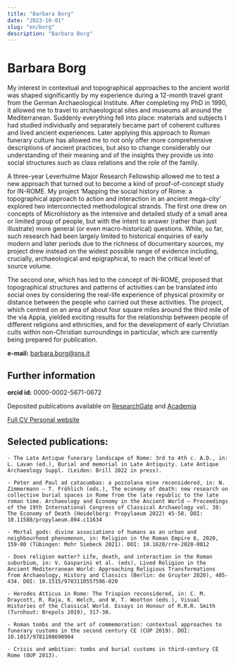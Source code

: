 ```yaml
---
title: "Barbara Borg"
date: "2023-10-01"
slug: "en/borg"
description: "Barbara Borg"
---
```


# Barbara Borg

My interest in contextual and topographical approaches to the ancient world was shaped significantly by my experience during a 12-month travel grant from the German Archaeological Institute. After completing my PhD in 1990, it allowed me to travel to archaeological sites and museums all around the Mediterranean. Suddenly everything fell into place: materials and subjects I had studied individually and separately became part of coherent cultures and lived ancient experiences. Later applying this approach to Roman funerary culture has allowed me to not only offer more comprehensive descriptions of ancient practices, but also to change considerably our understanding of their meaning and of the insights they provide us into social structures such as class relations and the role of the family.

A three-year Leverhulme Major Research Fellowship allowed me to test a new approach that turned out to become a kind of proof-of-concept study for IN-ROME. My project ‘Mapping the social history of Rome: a topographical approach to action and interaction in an ancient mega-city’ explored two interconnected methodological strands. The first one drew on concepts of Microhistory as the intensive and detailed study of a small area or limited group of people, but with the intent to answer (rather than just illustrate) more general (or even macro-historical) questions. While, so far, such research had been largely limited to historical enquiries of early modern and later periods due to the richness of documentary sources, my project drew instead on the widest possible range of evidence including, crucially, archaeological and epigraphical, to reach the critical level of source volume.

The second one, which has led to the concept of IN-ROME, proposed that topographical structures and patterns of activities can be translated into social ones by considering the real-life experience of physical proximity or distance between the people who carried out these activities. The project, which centred on an area of about four square miles around the third mile of the via Appia, yielded exciting results for the relationship between people of different religions and ethnicities, and for the development of early Christian cults within non-Christian surroundings in particular, which are currently being prepared for publication.

**e-mail:** barbara.borg@sns.it

## Further information

**orcid id:** 0000-0002-5671-0672

Deposited publications available on <a href="https://www.researchgate.net/profile/Barbara-Borg" target="_blank"> ResearchGate</a> and <a href="https://sns.academia.edu/BarbaraBorg" target="_blank">Academia</a>

<a href="CV_BB.pdf" target="_blank">
  Full CV
</a>

<a href="https://www.sns.it/it/persona/barbara-elisabeth-borg" target="_blank">
  Personal website
</a>

## Selected publications:

    - The Late Antique funerary landscape of Rome: 3rd to 4th c. A.D., in: L. Lavan (ed.), Burial and memorial in Late Antiquity. Late Antique Archaeology Suppl. (Leiden: Brill 2022 in press).

    - Peter and Paul ad catacumbas: a pozzolana mine reconsidered, in: N. Zimmermann – T. Fröhlich (eds.), The economy of death: new research on collective burial spaces in Rome from the late republic to the late roman time. Archaeology and Economy in the Ancient World – Proceedings of the 19th International Congress of Classical Archaeology vol. 38: The Economy of Death (Heidelberg: Propylaeum 2022) 45-58. DOI: 10.11588/propylaeum.894.c11634

    - Mortal gods: divine associations of humans as an urban and neighbourhood phenomenon, in: Religion in the Roman Empire 6, 2020, 159-80 (Tübingen: Mohr Siebeck 2021). DOI: 10.1628/rre-2020-0012

    - Does religion matter? Life, death, and interaction in the Roman suburbium, in: V. Gasparini et al. (eds), Lived Religion in the Ancient Mediterranean World: Approaching Religious Transformations from Archaeology, History and Classics (Berlin: de Gruyter 2020), 405-434. DOI: 10.1515/9783110557596-020

    - Herodes Atticus in Rome: The Triopion reconsidered, in: C. M. Draycott, R. Raja, K. Welch, and W. T. Wootton (eds.), Visual Histories of the Classical World. Essays in Honour of R.R.R. Smith (Turnhout: Brepols 2019), 317-30.

    - Roman tombs and the art of commemoration: contextual approaches to funerary customs in the second century CE (CUP 2019). DOI: 10.1017/9781108690904

    - Crisis and ambition: tombs and burial customs in third-century CE Rome (OUP 2013).
